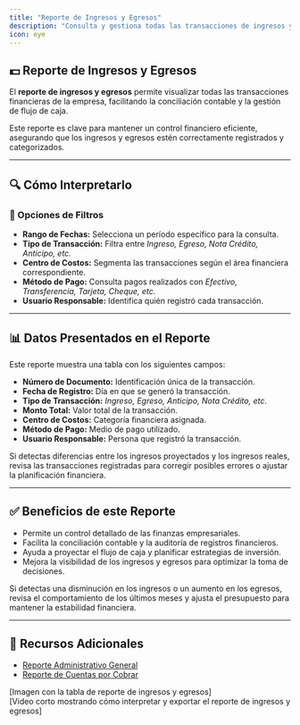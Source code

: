 ```yaml
---
title: "Reporte de Ingresos y Egresos"
description: "Consulta y gestiona todas las transacciones de ingresos y egresos, permitiendo un control financiero detallado y una mejor planificación del flujo de caja."
icon: eye
---
```


## 💵 Reporte de Ingresos y Egresos  

El **reporte de ingresos y egresos** permite visualizar todas las transacciones financieras de la empresa, facilitando la conciliación contable y la gestión de flujo de caja.  

<Info>
Este reporte es clave para mantener un control financiero eficiente, asegurando que los ingresos y egresos estén correctamente registrados y categorizados.
</Info>

---

## 🔍 Cómo Interpretarlo  

### 🔹 Opciones de Filtros  

- **Rango de Fechas:** Selecciona un período específico para la consulta.  
- **Tipo de Transacción:** Filtra entre *Ingreso, Egreso, Nota Crédito, Anticipo, etc.*  
- **Centro de Costos:** Segmenta las transacciones según el área financiera correspondiente.  
- **Método de Pago:** Consulta pagos realizados con *Efectivo, Transferencia, Tarjeta, Cheque, etc.*  
- **Usuario Responsable:** Identifica quién registró cada transacción.  

---

## 📊 Datos Presentados en el Reporte  

Este reporte muestra una tabla con los siguientes campos:

- **Número de Documento:** Identificación única de la transacción.  
- **Fecha de Registro:** Día en que se generó la transacción.  
- **Tipo de Transacción:** *Ingreso, Egreso, Anticipo, Nota Crédito, etc.*  
- **Monto Total:** Valor total de la transacción.  
- **Centro de Costos:** Categoría financiera asignada.  
- **Método de Pago:** Medio de pago utilizado.  
- **Usuario Responsable:** Persona que registró la transacción.  

<Check>
Si detectas diferencias entre los ingresos proyectados y los ingresos reales, revisa las transacciones registradas para corregir posibles errores o ajustar la planificación financiera.
</Check>

---

## ✅ Beneficios de este Reporte  

- Permite un control detallado de las finanzas empresariales.  
- Facilita la conciliación contable y la auditoría de registros financieros.  
- Ayuda a proyectar el flujo de caja y planificar estrategias de inversión.  
- Mejora la visibilidad de los ingresos y egresos para optimizar la toma de decisiones.  

<Tip>
Si detectas una disminución en los ingresos o un aumento en los egresos, revisa el comportamiento de los últimos meses y ajusta el presupuesto para mantener la estabilidad financiera.
</Tip>

---

## 🔗 Recursos Adicionales  

- [Reporte Administrativo General](https://ayuda.gestoru.com/reportes/reportes-administrativos/administrativo)  
- [Reporte de Cuentas por Cobrar](https://ayuda.gestoru.com/reportes/reportes-administrativos/cuentas-cobrar)  

[Imagen con la tabla de reporte de ingresos y egresos]  
[Video corto mostrando cómo interpretar y exportar el reporte de ingresos y egresos]  
